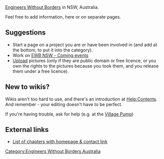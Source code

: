 {{topic header| default.png |EWB NSW}}
[[Engineers Without Borders]] in NSW, Australia. 

Feel free to add information, here or on separate pages. 

==Suggestions==
* Start a page on a project you are or have been involved in (and add {{Cl|EWB Australia projects}} at the bottom, to put it into the category). 
* Work on [[EWB NSW - Coming events]]
* [[Special:Upload|Upload]] pictures (only if they are public domain or free licence, or you own the rights to the pictures because you took them, and you release them under a free licence).

==New to wikis?==
Wikis aren't too hard to use, and there's an introduction at [[Help:Contents]]. And remember - your editing doesn't have to be perfect.

If you're having trouble, ask for help (e.g. at the [[Appropedia:Village Pump|Village Pump]])


<!-- inputbox code not valid here...?
<inputbox>
type=create
preload=Template:Autocat-EWB-NSW
width=25
</inputbox> -->

==External links==
*[http://ewb.org.au/chapter.php List of chapters with homepage & contact link] 

[[Category:Engineers Without Borders Australia]]